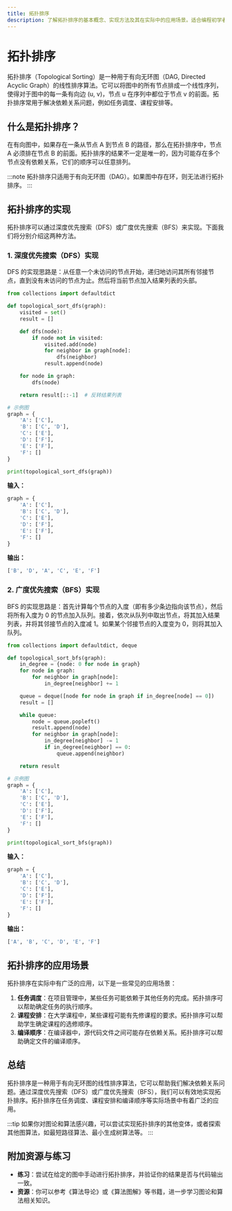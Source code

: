```yaml
---
title: 拓扑排序
description: 了解拓扑排序的基本概念、实现方法及其在实际中的应用场景。适合编程初学者学习。
---
```


# 拓扑排序

拓扑排序（Topological Sorting）是一种用于有向无环图（DAG, Directed Acyclic Graph）的线性排序算法。它可以将图中的所有节点排成一个线性序列，使得对于图中的每一条有向边 (u, v)，节点 u 在序列中都位于节点 v 的前面。拓扑排序常用于解决依赖关系问题，例如任务调度、课程安排等。

## 什么是拓扑排序？

在有向图中，如果存在一条从节点 A 到节点 B 的路径，那么在拓扑排序中，节点 A 必须排在节点 B 的前面。拓扑排序的结果不一定是唯一的，因为可能存在多个节点没有依赖关系，它们的顺序可以任意排列。

:::note
拓扑排序只适用于有向无环图（DAG）。如果图中存在环，则无法进行拓扑排序。
:::

## 拓扑排序的实现

拓扑排序可以通过深度优先搜索（DFS）或广度优先搜索（BFS）来实现。下面我们将分别介绍这两种方法。

### 1. 深度优先搜索（DFS）实现

DFS 的实现思路是：从任意一个未访问的节点开始，递归地访问其所有邻接节点，直到没有未访问的节点为止。然后将当前节点加入结果列表的头部。

```python
from collections import defaultdict

def topological_sort_dfs(graph):
    visited = set()
    result = []

    def dfs(node):
        if node not in visited:
            visited.add(node)
            for neighbor in graph[node]:
                dfs(neighbor)
            result.append(node)

    for node in graph:
        dfs(node)

    return result[::-1]  # 反转结果列表

# 示例图
graph = {
    'A': ['C'],
    'B': ['C', 'D'],
    'C': ['E'],
    'D': ['F'],
    'E': ['F'],
    'F': []
}

print(topological_sort_dfs(graph))
```

**输入：**
```python
graph = {
    'A': ['C'],
    'B': ['C', 'D'],
    'C': ['E'],
    'D': ['F'],
    'E': ['F'],
    'F': []
}
```

**输出：**
```python
['B', 'D', 'A', 'C', 'E', 'F']
```

### 2. 广度优先搜索（BFS）实现

BFS 的实现思路是：首先计算每个节点的入度（即有多少条边指向该节点），然后将所有入度为 0 的节点加入队列。接着，依次从队列中取出节点，将其加入结果列表，并将其邻接节点的入度减 1。如果某个邻接节点的入度变为 0，则将其加入队列。

```python
from collections import defaultdict, deque

def topological_sort_bfs(graph):
    in_degree = {node: 0 for node in graph}
    for node in graph:
        for neighbor in graph[node]:
            in_degree[neighbor] += 1

    queue = deque([node for node in graph if in_degree[node] == 0])
    result = []

    while queue:
        node = queue.popleft()
        result.append(node)
        for neighbor in graph[node]:
            in_degree[neighbor] -= 1
            if in_degree[neighbor] == 0:
                queue.append(neighbor)

    return result

# 示例图
graph = {
    'A': ['C'],
    'B': ['C', 'D'],
    'C': ['E'],
    'D': ['F'],
    'E': ['F'],
    'F': []
}

print(topological_sort_bfs(graph))
```

**输入：**
```python
graph = {
    'A': ['C'],
    'B': ['C', 'D'],
    'C': ['E'],
    'D': ['F'],
    'E': ['F'],
    'F': []
}
```

**输出：**
```python
['A', 'B', 'C', 'D', 'E', 'F']
```

## 拓扑排序的应用场景

拓扑排序在实际中有广泛的应用，以下是一些常见的应用场景：

1. **任务调度**：在项目管理中，某些任务可能依赖于其他任务的完成。拓扑排序可以帮助确定任务的执行顺序。
2. **课程安排**：在大学课程中，某些课程可能有先修课程的要求。拓扑排序可以帮助学生确定课程的选修顺序。
3. **编译顺序**：在编译器中，源代码文件之间可能存在依赖关系。拓扑排序可以帮助确定文件的编译顺序。

## 总结

拓扑排序是一种用于有向无环图的线性排序算法，它可以帮助我们解决依赖关系问题。通过深度优先搜索（DFS）或广度优先搜索（BFS），我们可以有效地实现拓扑排序。拓扑排序在任务调度、课程安排和编译顺序等实际场景中有着广泛的应用。

:::tip
如果你对图论和算法感兴趣，可以尝试实现拓扑排序的其他变体，或者探索其他图算法，如最短路径算法、最小生成树算法等。
:::

## 附加资源与练习

- **练习**：尝试在给定的图中手动进行拓扑排序，并验证你的结果是否与代码输出一致。
- **资源**：你可以参考《算法导论》或《算法图解》等书籍，进一步学习图论和算法相关知识。